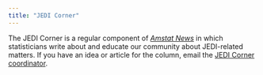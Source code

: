 ```yaml
---
title: "JEDI Corner"
---
```


The JEDI Corner is a regular component of [*Amstat News*](https://magazine.amstat.org/) in which statisticians write about and educate our community about JEDI-related matters. If you have an idea or article for the column, email the [JEDI Corner coordinator](mailto:jedicorner@datascijedi.org).

